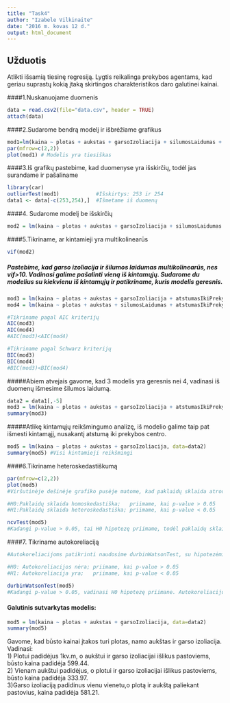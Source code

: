 ```yaml
---
title: "Task4"
author: "Izabele Vilkinaite"
date: "2016 m. kovas 12 d."
output: html_document
---
```


## Užduotis

Atlikti išsamią tiesinę regresiją. Lygtis reikalinga prekybos agentams, kad geriau suprastų kokią įtaką skirtingos charakteristikos daro galutinei kainai.

####1.Nuskanuojame duomenis
```r
data = read.csv2(file="data.csv", header = TRUE)
attach(data)
```

####2.Sudarome bendrą modelį ir išbrėžiame grafikus
```r
mod1=lm(kaina ~ plotas + aukstas + garsoIzoliacija + silumosLaidumas + atstumasIkiPrekybosCentro)
par(mfrow=c(2,2))
plot(mod1) # Modelis yra tiesiškas
```

####3.Iš grafikų pastebime, kad duomenyse yra išskirčių, todėl jas surandame ir pašaliname
```r
library(car)
outlierTest(mod1)            #Išskirtys: 253 ir 254
data1 <- data[-c(253,254),]  #Išmetame iš duomenų
```

####4. Sudarome modelį be išskirčių
```r
mod2 = lm(kaina ~ plotas + aukstas + garsoIzoliacija + silumosLaidumas + atstumasIkiPrekybosCentro, data=data1)
```

####5.Tikriname, ar kintamieji yra multikolinearūs
```r
vif(mod2)
```
##### Pastebime, kad garso izoliacija ir šilumos laidumas multikolinearūs, nes vif>10. Vadinasi galime pašalinti vieną  iš kintamųjų. Sudarome du modelius su kiekvienu iš kintamųjų ir patikriname, kuris modelis geresnis.
```r
mod3 = lm(kaina ~ plotas + aukstas + garsoIzoliacija + atstumasIkiPrekybosCentro, data=data1)
mod4 = lm(kaina ~ plotas + aukstas + silumosLaidumas + atstumasIkiPrekybosCentro, data=data1)

#Tikriname pagal AIC kriterijų
AIC(mod3)
AIC(mod4) 
#AIC(mod3)<AIC(mod4)

#Tikriname pagal Schwarz kriterijų
BIC(mod3)
BIC(mod4) 
#BIC(mod3)<BIC(mod4)
```
#####Abiem atvejais gavome, kad 3 modelis yra geresnis nei 4, vadinasi iš duomenų išmesime šilumos laidumą.
```r
data2 = data1[,-5]
mod3 = lm(kaina ~ plotas + aukstas + garsoIzoliacija + atstumasIkiPrekybosCentro, data=data2)
summary(mod3)
```
#####Atlikę kintamųjų reikšmingumo analizę, iš modelio galime taip pat išmesti kintamąjį, nusakantį atstumą iki prekybos centro.
```r
mod5 = lm(kaina ~ plotas + aukstas + garsoIzoliacija, data=data2)
summary(mod5) #Visi kintamieji reikšmingi
```
####6.Tikriname heteroskedastiškumą
```r
par(mfrow=c(2,2))
plot(mod5)
#Viršutinėje dešinėje grafiko pusėje matome, kad paklaidų sklaida atrodo homoskedastiška ir normaliai pasiskirsčiusi. Tačiau tam tiksliai patikrinti naudosime ncvTest, su hipotezėmis:

#H0:Paklaidų sklaida homoskedastiška;   priimame, kai p-value > 0.05
#H1:Paklaidų sklaida heteroskedastiška; priimame, kai p-value < 0.05

ncvTest(mod5)
#Kadangi p-value > 0.05, tai H0 hipotezę priimame, todėl paklaidų sklaida yra homoskedastiška.
```
####7. Tikriname autokoreliaciją
```r
#Autokoreliacijoms patikrinti naudosime durbinWatsonTest, su hipotezėmis:

#H0: Autokoreliacijos nėra; priimame, kai p-value > 0.05
#H1: Autokoreliacija yra;   priimame, kai p-value < 0.05

durbinWatsonTest(mod5)
#Kadangi p-value > 0.05, vadinasi H0 hipotezę priimane. Autokoreliacijos nėra. 
```
#### Galutinis sutvarkytas modelis:
```r
mod5 = lm(kaina ~ plotas + aukstas + garsoIzoliacija, data=data2)
summary(mod5)
```
 Gavome, kad būsto kainai įtakos turi plotas, namo aukštas ir garso izoliacija. Vadinasi:  
 1) Plotui padidėjus 1kv.m, o aukštui ir garso izoliacijai išlikus pastoviems, būsto kaina padidėja 599.44.  
 2) Vienam aukštui padidėjus, o plotui ir garso izoliacijai išlikus pastoviems, būsto kaina padidėja 333.97.  
 3)Garso izoliaciją padidinus vienu vienetu,o plotą ir aukštą paliekant pastovius, kaina padidėja 581.21.   
